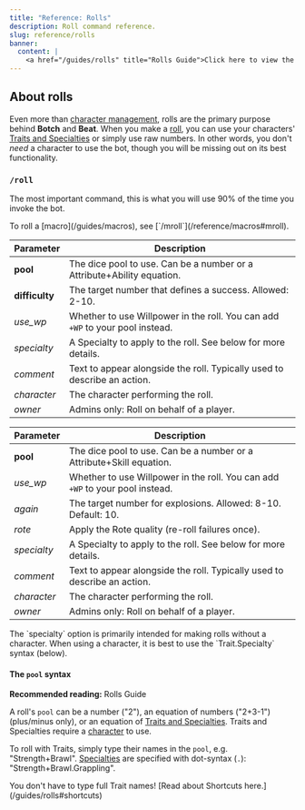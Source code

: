 ```yaml
---
title: "Reference: Rolls"
description: Roll command reference.
slug: reference/rolls
banner:
  content: |
    <a href="/guides/rolls" title="Rolls Guide">Click here to view the rolls guide.</a>
---
```



<RefBoilerplate command="roll" botsDiffer={true} />

## About rolls

Even more than [character management](/guides/character-creation), rolls are the primary purpose behind **Botch** and **Beat**. When you make a [roll](/guide/rolls), you can use your characters' [Traits and Specialties](/guides/traits) or simply use raw numbers. In other words, you don't *need* a character to use the bot, though you will be missing out on its best functionality.

### `/roll`

The most important command, this is what you will use 90% of the time you invoke the bot.

<Aside type="tip">
  To roll a [macro](/guides/macros), see [`/mroll`](/reference/macros#mroll).
</Aside>

<Tabs syncKey="bot">
  <TabItem label="Botch (WoD)">

  | Parameter      | Description                                                                   |
  |----------------|-------------------------------------------------------------------------------|
  | **pool**       | The dice pool to use. Can be a number or a Attribute+Ability equation.        |
  | **difficulty** | The target number that defines a success. Allowed: 2-10.                      |
  | *use_wp*       | Whether to use Willpower in the roll. You can add `+WP` to your pool instead. |
  | *specialty*    | A Specialty to apply to the roll. See below for more details.                 |
  | *comment*      | Text to appear alongside the roll. Typically used to describe an action.      |
  | *character*    | The character performing the roll.                                            |
  | *owner*        | Admins only: Roll on behalf of a player.                                      |

  </TabItem>
  <TabItem label="Beat (CofD)">

  | Parameter   | Description                                                                   |
  |-------------|-------------------------------------------------------------------------------|
  | **pool**    | The dice pool to use. Can be a number or a Attribute+Skill equation.          |
  | *use_wp*    | Whether to use Willpower in the roll. You can add `+WP` to your pool instead. |
  | *again*     | The target number for explosions. Allowed: 8-10. Default: 10.                 |
  | *rote*      | Apply the Rote quality (re-roll failures once).                               |
  | *specialty* | A Specialty to apply to the roll. See below for more details.                 |
  | *comment*   | Text to appear alongside the roll. Typically used to describe an action.      |
  | *character* | The character performing the roll.                                            |
  | *owner*     | Admins only: Roll on behalf of a player.                                      |

  </TabItem>
</Tabs>

<Aside>
  The `specialty` option is primarily intended for making rolls without a character. When using a character, it is best to use the `Trait.Specialty` syntax (below).
</Aside>

#### The `pool` syntax

**Recommended reading:** <LinkButton href="/guides/rolls">Rolls Guide</LinkButton>

A roll's `pool` can be a number ("2"), an equation of numbers ("2+3-1") (plus/minus only), or an equation of [Traits and Specialties](/guides/traits). Traits and Specialties require a [character](/guides/character-creation) to use.

To roll with Traits, simply type their names in the `pool`, e.g. "Strength+Brawl". [Specialties](/reference/specialties) are specified with dot-syntax (`.`): "Strength+Brawl.Grappling".

<Aside type="tip">
  You don't have to type full Trait names! [Read about Shortcuts here.](/guides/rolls#shortcuts)
</Aside>
